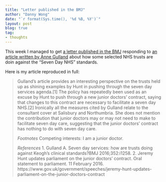 ```yaml
---
title: "Letter published in the BMJ"
author: "Danny Wong"
date: "`r format(Sys.time(), '%d %B, %Y')`"
layout: post
blog: true
tag:
- thoughts
---
```


This week I managed to get [a letter published in the BMJ](http://bmj.com/cgi/content/full/bmj.i1576?ijkey=Uo8zr2C2tn8DSHy&keytype=ref) responding to [an article written by Anne Gulland](http://www.bmj.com/content/352/bmj.i1258) about how some selected NHS trusts are doin against the "Seven Day NHS" standards.

Here is my article reproduced in full:

> Gulland's article provides an interesting perspective on the trusts held up as shining examples by Hunt in pushing through the seven day services agenda.[1] The policy has repeatedly been used as an excuse by Hunt to push through a new junior doctors' contract, saying that changes to this contract are necessary to facilitate a seven day NHS.[2] Ironically all the measures cited by Gulland relate to the consultant cover at Salisbury and Northumbria. She does not mention the contribution that junior doctors may or may not need to make to facilitate seven day care, suggesting that the junior doctors' contract has nothing to do with seven day care.
>
> *Footnotes*
> Competing interests: I am a junior doctor.
>
> *References*
> 1. Gulland A. Seven day services: how are trusts doing against Keogh's clinical standards?BMJ 2016;352:i1258.
> 2. Jeremy Hunt updates parliament on the junior doctors' contract. Oral statement to parliament. 11 February 2016. https://www.gov.uk/government/speeches/jeremy-hunt-updates-parliament-on-the-junior-doctors-contract